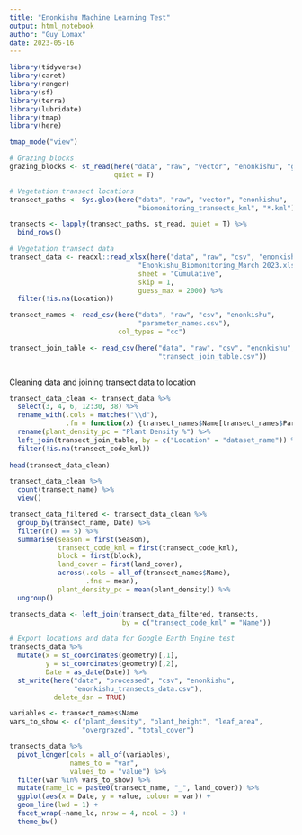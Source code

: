 ```yaml
---
title: "Enonkishu Machine Learning Test"
output: html_notebook
author: "Guy Lomax"
date: 2023-05-16
---
```


```r

library(tidyverse)
library(caret)
library(ranger)
library(sf)
library(terra)
library(lubridate)
library(tmap)
library(here)

tmap_mode("view")

```


```r

# Grazing blocks
grazing_blocks <- st_read(here("data", "raw", "vector", "enonkishu", "grazing_block.shp"),
                          quiet = T)

# Vegetation transect locations
transect_paths <- Sys.glob(here("data", "raw", "vector", "enonkishu",
                                "biomonitoring_transects_kml", "*.kml"))

transects <- lapply(transect_paths, st_read, quiet = T) %>%
  bind_rows()

# Vegetation transect data
transect_data <- readxl::read_xlsx(here("data", "raw", "csv", "enonkishu",
                                "Enonkishu_Biomonitoring_March 2023.xlsx"),
                                sheet = "Cumulative",
                                skip = 1,
                                guess_max = 2000) %>%
  filter(!is.na(Location))

transect_names <- read_csv(here("data", "raw", "csv", "enonkishu",
                                "parameter_names.csv"),
                           col_types = "cc")

transect_join_table <- read_csv(here("data", "raw", "csv", "enonkishu",
                                     "transect_join_table.csv"))
                                

```


Cleaning data and joining transect data to location

```r

transect_data_clean <- transect_data %>%
  select(3, 4, 6, 12:30, 38) %>%
  rename_with(.cols = matches("\\d"),
              .fn = function(x) {transect_names$Name[transect_names$Parameter == x]}) %>%
  rename(plant_density_pc = "Plant Density %") %>%
  left_join(transect_join_table, by = c("Location" = "dataset_name")) %>%
  filter(!is.na(transect_code_kml))
  
head(transect_data_clean)

transect_data_clean %>%
  count(transect_name) %>%
  view()

transect_data_filtered <- transect_data_clean %>%
  group_by(transect_name, Date) %>%
  filter(n() == 5) %>%
  summarise(season = first(Season),
            transect_code_kml = first(transect_code_kml),
            block = first(block),
            land_cover = first(land_cover),
            across(.cols = all_of(transect_names$Name),
                   .fns = mean),
            plant_density_pc = mean(plant_density)) %>%
  ungroup()

transects_data <- left_join(transect_data_filtered, transects,
                            by = c("transect_code_kml" = "Name"))

# Export locations and data for Google Earth Engine test
transects_data %>%
  mutate(x = st_coordinates(geometry)[,1],
         y = st_coordinates(geometry)[,2],
         Date = as_date(Date)) %>%
  st_write(here("data", "processed", "csv", "enonkishu",
                "enonkishu_transects_data.csv"),
           delete_dsn = TRUE)

```

```r

variables <- transect_names$Name
vars_to_show <- c("plant_density", "plant_height", "leaf_area",
                  "overgrazed", "total_cover")

transects_data %>%
  pivot_longer(cols = all_of(variables),
               names_to = "var",
               values_to = "value") %>%
  filter(var %in% vars_to_show) %>%
  mutate(name_lc = paste0(transect_name, "_", land_cover)) %>%
  ggplot(aes(x = Date, y = value, colour = var)) +
  geom_line(lwd = 1) +
  facet_wrap(~name_lc, nrow = 4, ncol = 3) +
  theme_bw()
```

